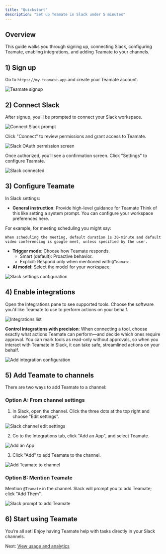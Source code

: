 ```yaml
---
title: "Quickstart"
description: "Set up Teamate in Slack under 5 minutes"
---
```


## Overview

This guide walks you through signing up, connecting Slack, configuring Teamate, enabling integrations, and adding Teamate to your channels.

## 1) Sign up

Go to `https://my.teamate.app` and create your Teamate account.

![Teamate signup](/images/teamate_signup.png)

## 2) Connect Slack

After signup, you’ll be prompted to connect your Slack workspace.

![Connect Slack prompt](/images/onboarding_slack_connect.png)

Click "Connect" to review permissions and grant access to Teamate.

![Slack OAuth permission screen](/images/onboarding_connect_slack_workspace.png)

Once authorized, you’ll see a confirmation screen. Click "Settings" to configure Teamate.

![Slack connected](/images/onboarding_slack_connected.png)

## 3) Configure Teamate

In Slack settings:

- **General instruction**: Provide high-level guidance for Teamate
  Think of this like setting a system prompt. You can configure your workspace preferences here.

For example, for meeting scheduling you might say:

```
When scheduling the meeting, default duration is 30-minute and default video conferencing is google meet, unless specified by the user.
```

- **Trigger mode**: Choose how Teamate responds.
  - Smart (default): Proactive behavior.
  - Explicit: Respond only when mentioned with `@Teamate`.
- **AI model**: Select the model for your workspace.

![Slack settings configuration](/images/onboarding_teamate_config.png)

## 4) Enable integrations

Open the Integrations pane to see supported tools. Choose the software you’d like Teamate to use to perform actions on your behalf.

![Integrations list](/images/integration_page.png)

**Control integrations with precision**: When connecting a tool, choose exactly what actions Teamate can perform—and decide which ones require approval. You can mark tools as read-only without approvals, so when you interact with Teamate in Slack, it can take safe, streamlined actions on your behalf.

![Add integration configuration](/images/add_integration_example.png)

## 5) Add Teamate to channels

There are two ways to add Teamate to a channel:

### Option A: From channel settings

1. In Slack, open the channel. Click the three dots at the top right and choose "Edit settings".

![Slack channel edit settings](/images/slack_edit_setting.png)

2. Go to the Integrations tab, click "Add an App", and select Teamate.

![Add an App](/images/slack_add_teamate_step1.png)

3. Click "Add" to add Teamate to the channel.

![Add Teamate to channel](/images/slack_add_teamate_step2.png)

### Option B: Mention Teamate

Mention `@Teamate` in the channel. Slack will prompt you to add Teamate; click "Add Them".

![Slack prompt to add Teamate](/images/add_teamate.png)

## 6) Start using Teamate

You’re all set\! Enjoy having Teamate help with tasks directly in your Slack channels.

Next: [View usage and analytics](/usage)